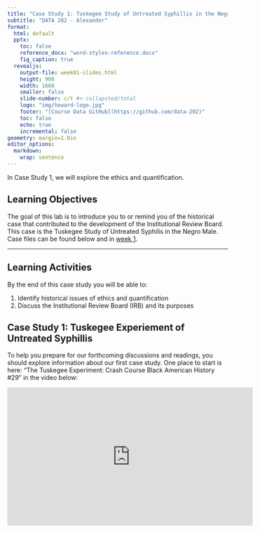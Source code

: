 ```yaml
---
title: "Case Study 1: Tuskegee Study of Untreated Syphillis in the Negro Male"
subtitle: "DATA 202 - Alexander"
format: 
  html: default
  pptx:
    toc: false
    reference_docx: "word-styles-reference.docx"
    fig_caption: true
  revealjs:
    output-file: week01-slides.html
    height: 900
    width: 1600
    smaller: false
    slide-number: c/t #< collapsted/total
    logo: "img/howard-logo.jpg"
    footer: "[Course Data GitHub](https://github.com/data-202)"
    toc: false
    echo: true
    incremental: false
geometry: margin=1.0in
editor_options:
  markdown:
    wrap: sentence
---
```


In Case Study 1, we will explore the ethics and quantification.

## Learning Objectives

The goal of this lab is to introduce you to or remind you of the historical case that contributed to the development of the Institutional Review Board. This case is the Tuskegee Study of Untreated Syphilis in the Negro Male. Case files can be found below and in [week 1](weeks/week01.qmd).

------------------------------------------------------------------------

## Learning Activities

By the end of this case study you will be able to:

1.  Identify historical issues of ethics and quantification
2.  Discuss the Institutional Review Board (IRB) and its purposes

## Case Study 1: Tuskegee Experiement of Untreated Syphillis

To help you prepare for our forthcoming discussions and readings, you should explore information about our first case study. One place to start is here: "The Tuskegee Experiment: Crash Course Black American History #29" in the video below:

<center>

<iframe width="560" height="315" src="https://www.youtube.com/embed/56gqCXlUCoE" title="YouTube video player" frameborder="0" allow="accelerometer; autoplay; clipboard-write; encrypted-media; gyroscope; picture-in-picture; web-share" allowfullscreen>

</iframe>

</center>
